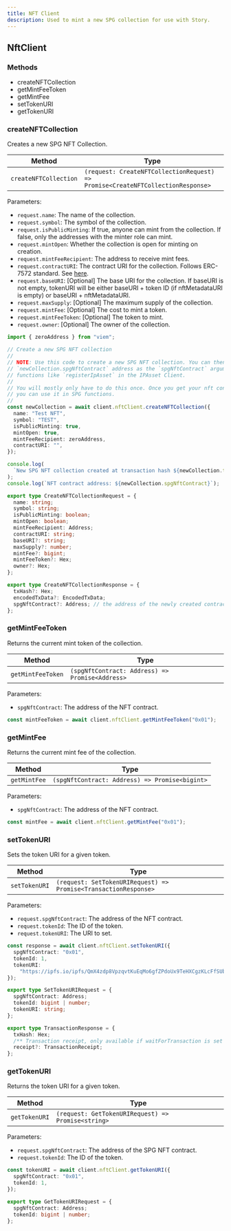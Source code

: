 ```yaml
---
title: NFT Client
description: Used to mint a new SPG collection for use with Story.
---
```


## NftClient

### Methods

- createNFTCollection
- getMintFeeToken
- getMintFee
- setTokenURI
- getTokenURI

### createNFTCollection

Creates a new SPG NFT Collection.

| Method                | Type                                                                            |
| --------------------- | ------------------------------------------------------------------------------- |
| `createNFTCollection` | `(request: CreateNFTCollectionRequest) => Promise<CreateNFTCollectionResponse>` |

Parameters:

- `request.name`: The name of the collection.
- `request.symbol`: The symbol of the collection.
- `request.isPublicMinting`: If true, anyone can mint from the collection. If false, only the addresses with the minter role can mint.
- `request.mintOpen`: Whether the collection is open for minting on creation.
- `request.mintFeeRecipient`: The address to receive mint fees.
- `request.contractURI`: The contract URI for the collection. Follows ERC-7572 standard. See [here](https://eips.ethereum.org/EIPS/eip-7572).
- `request.baseURI`: \[Optional] The base URI for the collection. If baseURI is not empty, tokenURI will be either baseURI + token ID (if nftMetadataURI is empty) or baseURI + nftMetadataURI.
- `request.maxSupply`: \[Optional] The maximum supply of the collection.
- `request.mintFee`: \[Optional] The cost to mint a token.
- `request.mintFeeToken`: \[Optional] The token to mint.
- `request.owner`: \[Optional] The owner of the collection.

<CodeGroup>

```typescript TypeScript
import { zeroAddress } from "viem";

// Create a new SPG NFT collection
//
// NOTE: Use this code to create a new SPG NFT collection. You can then use the
// `newCollection.spgNftContract` address as the `spgNftContract` argument in
// functions like `registerIpAsset` in the IPAsset Client.
//
// You will mostly only have to do this once. Once you get your nft contract address,
// you can use it in SPG functions.
//
const newCollection = await client.nftClient.createNFTCollection({
  name: "Test NFT",
  symbol: "TEST",
  isPublicMinting: true,
  mintOpen: true,
  mintFeeRecipient: zeroAddress,
  contractURI: "",
});

console.log(
  `New SPG NFT collection created at transaction hash ${newCollection.txHash}`
);
console.log(`NFT contract address: ${newCollection.spgNftContract}`);
```

```typescript Request Type
export type CreateNFTCollectionRequest = {
  name: string;
  symbol: string;
  isPublicMinting: boolean;
  mintOpen: boolean;
  mintFeeRecipient: Address;
  contractURI: string;
  baseURI?: string;
  maxSupply?: number;
  mintFee?: bigint;
  mintFeeToken?: Hex;
  owner?: Hex;
};
```

```typescript Response Type
export type CreateNFTCollectionResponse = {
  txHash?: Hex;
  encodedTxData?: EncodedTxData;
  spgNftContract?: Address; // the address of the newly created contract
};
```

</CodeGroup>

### getMintFeeToken

Returns the current mint token of the collection.

| Method            | Type                                            |
| ----------------- | ----------------------------------------------- |
| `getMintFeeToken` | `(spgNftContract: Address) => Promise<Address>` |

Parameters:

- `spgNftContract`: The address of the NFT contract.

<CodeGroup>

```typescript TypeScript
const mintFeeToken = await client.nftClient.getMintFeeToken("0x01");
```

</CodeGroup>

### getMintFee

Returns the current mint fee of the collection.

| Method       | Type                                           |
| ------------ | ---------------------------------------------- |
| `getMintFee` | `(spgNftContract: Address) => Promise<bigint>` |

Parameters:

- `spgNftContract`: The address of the NFT contract.

<CodeGroup>

```typescript TypeScript
const mintFee = await client.nftClient.getMintFee("0x01");
```

</CodeGroup>

### setTokenURI

Sets the token URI for a given token.

| Method        | Type                                                            |
| ------------- | --------------------------------------------------------------- |
| `setTokenURI` | `(request: SetTokenURIRequest) => Promise<TransactionResponse>` |

Parameters:

- `request.spgNftContract`: The address of the NFT contract.
- `request.tokenId`: The ID of the token.
- `request.tokenURI`: The URI to set.

<CodeGroup>

```typescript TypeScript
const response = await client.nftClient.setTokenURI({
  spgNftContract: "0x01",
  tokenId: 1,
  tokenURI:
    "https://ipfs.io/ipfs/QmX4zdp8VpzqvtKuEqMo6gfZPdoUx9TeHXCgzKLcFfSUbk",
});
```

```typescript Request Type
export type SetTokenURIRequest = {
  spgNftContract: Address;
  tokenId: bigint | number;
  tokenURI: string;
};
```

```typescript Response Type
export type TransactionResponse = {
  txHash: Hex;
  /** Transaction receipt, only available if waitForTransaction is set to true */
  receipt?: TransactionReceipt;
};
```

</CodeGroup>

### getTokenURI

Returns the token URI for a given token.

| Method        | Type                                               |
| ------------- | -------------------------------------------------- |
| `getTokenURI` | `(request: GetTokenURIRequest) => Promise<string>` |

Parameters:

- `request.spgNftContract`: The address of the SPG NFT contract.
- `request.tokenId`: The ID of the token.

<CodeGroup>

```typescript TypeScript
const tokenURI = await client.nftClient.getTokenURI({
  spgNftContract: "0x01",
  tokenId: 1,
});
```

</CodeGroup>

```typescript Request Type
export type GetTokenURIRequest = {
  spgNftContract: Address;
  tokenId: bigint | number;
};
```
